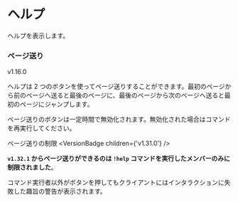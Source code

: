 

# ヘルプ

<CommandArgs versionAvailableFrom="v1.0.0" commandName="help/h" />

ヘルプを表示します。

### ページ送り

<VersionBadge>v1.16.0</VersionBadge>

ヘルプは 2 つのボタンを使ってページ送りすることができます。最初のページから前のページへ送ると最後のページに、最後のページから次のページへ送ると最初のページにジャンプします。

<Callout type="warning">

ページ送りのボタンは一定時間で無効化されます。無効化された場合はコマンドを再実行してください。

</Callout>

<Callout type="warning">

ページ送りの制限 <VersionBadge children={'v1.31.0'} />

**`v1.32.1` からページ送りができるのは `!help` コマンドを実行したメンバーのみに制限されました**。

コマンド実行者以外がボタンを押してもクライアントにはインタラクションに失敗した趣旨の警告が表示されます。

</Callout>
